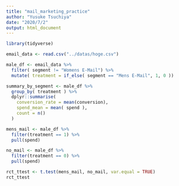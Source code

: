 ```yaml
---
title: "mail_marketing_practice"
author: "Yusuke Tsuchiya"
date: "2020/7/2"
output: html_document
---
```


```r
library(tidyverse)
```

```r
email_data <- read.csv("../datas/hoge.csv")
```

```r
male_df <- email_data %>%
  filter( segment != "Womens E-Mail") %>%
  mutate( treatment = if_else( segment == "Mens E-Mail", 1, 0 ))
```

```r
summary_by_segment <- male_df %>%
  group_by( treatment ) %>%
  dplyr::summarise(
    conversion_rate = mean(conversion),
    spend_mean = mean( spend ),
    count = n()
  )
```



```r
mens_mail <- male_df %>%
  filter(treatment == 1) %>%
  pull(spend)

no_mail <- male_df %>%
  filter(treatment == 0) %>%
  pull(spend)

rct_ttest <- t.test(mens_mail, no_mail, var.equal = TRUE)
rct_ttest
```



